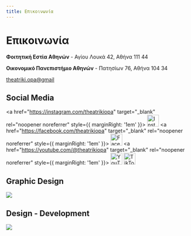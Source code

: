 ```yaml
---
title: Επικοινωνία
---
```


# Επικοινωνία
<GoogleMapEmbed src="https://google.com/maps/embed?pb=!1m18!1m12!1m3!1d3143.4570267784557!2d23.732514175746417!3d38.01312357192628!2m3!1f0!2f0!3f0!3m2!1i1024!2i768!4f13.1!3m3!1m2!1s0x14a1a2ea1462c931%3A0x921580483f9d225a!2zzqbOv865z4TOt8-EzrnOus6uIM6Vz4PPhM6vzrEgzpHOuM63zr3Pjs69!5e0!3m2!1sel!2sgr!4v1710539553502!5m2!1sel!2sgr"/>

**Φοιτητική Εστία Αθηνών** - Αγίου Λουκά 42, Αθήνα 111 44

<GoogleMapEmbed src="https://google.com/maps/embed?pb=!1m18!1m12!1m3!1d3144.274101688337!2d23.729528675735157!3d37.994066571930986!2m3!1f0!2f0!3f0!3m2!1i1024!2i768!4f13.1!3m3!1m2!1s0x14a1a2ccc0f74c4d%3A0x98bfad208765bc87!2zzp_Ouc66zr_Ovc6_zrzOuc66z4wgzqDOsc69zrXPgM65z4PPhM6uzrzOuc6_IM6RzrjOt869z47OvQ!5e0!3m2!1sel!2sgr!4v1710541522134!5m2!1sel!2sgr"/>

**Οικονομικό Πανεπιστήμιο Αθηνών** - Πατησίων 76, Αθήνα 104 34

[theatriki.opa@gmail](mailto:theatriki.opa@gmail.com)

## Social Media
<a href="https://instagram.com/theatrikiopa" target="_blank" rel="noopener noreferrer" style={{ marginRight: '1em' }}> <img src="/img/instagram.svg" alt="Instagram" width="32" height="32" /> </a>
<a href="https://facebook.com/theatrikiopa" target="_blank" rel="noopener noreferrer" style={{ marginRight: '1em' }}> <img src="/img/facebook.svg" alt="Facebook" width="32" height="32" /> </a>
<a href="https://youtube.com/@theatrikiopa" target="_blank" rel="noopener noreferrer" style={{ marginRight: '1em' }}> <img src="/img/youtube.svg" alt="YouTube" width="32" height="32" /> </a>
<a href="https://tiktok.com/@theatrikiopa" target="_blank" rel="noopener noreferrer"> <img src="/img/tiktok.svg" alt="TikTok" width="32" height="32" /> </a>

## Graphic Design
[![](https://img.shields.io/badge/dimitriscarasaridis@gmail-D14836?style=for-the-badge&logo=gmail&logoColor=white)](mailto:dimitriscarasaridis@gmail.com)

## Design - Development
[![](https://img.shields.io/badge/paraskevasleivadaros.github.io-0078D4?style=for-the-badge&logo=googlechrome&logoColor=white)](https://paraskevasleivadaros.github.io) 
